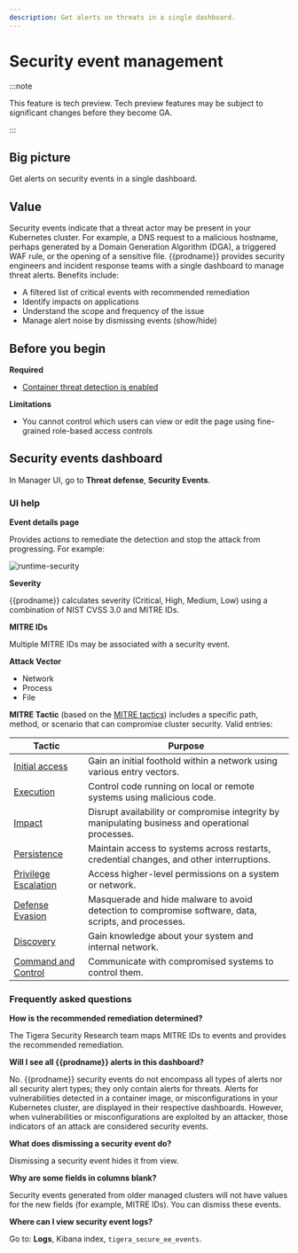 ```yaml
---
description: Get alerts on threats in a single dashboard.
---
```


# Security event management

:::note

This feature is tech preview. Tech preview features may be subject to significant changes before they become GA.

:::

## Big picture

Get alerts on security events in a single dashboard.

## Value

Security events indicate that a threat actor may be present in your Kubernetes cluster. For example, a DNS request to a malicious hostname, perhaps generated by a Domain Generation Algorithm (DGA), a triggered WAF rule, or the opening of a sensitive file. {{prodname}} provides security engineers and incident response teams with a single dashboard to manage threat alerts. Benefits include:

- A filtered list of critical events with recommended remediation
- Identify impacts on applications
- Understand the scope and frequency of the issue
- Manage alert noise by dismissing events (show/hide)

## Before you begin

**Required**

- [Container threat detection is enabled](./container-threat-detection)

**Limitations**

- You cannot control which users can view or edit the page using fine-grained role-based access controls

## Security events dashboard

In Manager UI, go to **Threat defense**, **Security Events**.

### UI help

**Event details page**

Provides actions to remediate the detection and stop the attack from progressing. For example:

![runtime-security](/img/calico-cloud/runtime-security-events.png)

**Severity**

{{prodname}} calculates severity (Critical, High, Medium, Low) using a combination of NIST CVSS 3.0 and MITRE IDs.

**MITRE IDs**

Multiple MITRE IDs may be associated with a security event.

**Attack Vector**
- Network
- Process
- File

**MITRE Tactic** (based on the [MITRE tactics](https://attack.mitre.org/tactics/enterprise/)) includes a specific path, method, or scenario that can compromise cluster security. Valid entries:

| Tactic                                                           | Purpose                                                      |
| ---------------------------------------------------------------- | ------------------------------------------------------------ |
| [Initial access](https://attack.mitre.org/tactics/TA0001/)       | Gain an initial foothold within a network using various entry vectors. |
| [Execution](https://attack.mitre.org/tactics/TA0002/)            | Control code running on local or remote systems using malicious code. |
| [Impact](https://attack.mitre.org/tactics/TA0040/)               | Disrupt availability or compromise integrity by manipulating business and operational processes. |
| [Persistence](https://attack.mitre.org/tactics/TA0003/)          | Maintain access to systems across restarts, credential changes, and other interruptions. |
| [Privilege Escalation](https://attack.mitre.org/tactics/TA0004/) | Access higher-level permissions on a system or network.      |
| [Defense Evasion](https://attack.mitre.org/tactics/TA0005/)      | Masquerade and hide malware to avoid detection to compromise software, data, scripts, and processes. |
| [Discovery](https://attack.mitre.org/tactics/TA0007/)            | Gain knowledge about your system and internal network.       |
| [Command and Control](https://attack.mitre.org/tactics/TA0011/)  | Communicate with compromised systems to control them.        |

### Frequently asked questions

**How is the recommended remediation determined?**

The Tigera Security Research team maps MITRE IDs to events and provides the recommended remediation.

**Will I see all {{prodname}} alerts in this dashboard?**

No. {{prodname}} security events do not encompass all types of alerts nor all security alert types; they only contain alerts for threats. Alerts for vulnerabilities detected in a container image, or misconfigurations in your Kubernetes cluster, are displayed in their respective dashboards. However, when vulnerabilities or misconfigurations are exploited by an attacker, those indicators of an attack are considered security events.

**What does dismissing a security event do?**

Dismissing a security event hides it from view.

**Why are some fields in columns blank?**

Security events generated from older managed clusters will not have values for the new fields (for example, MITRE IDs). You can dismiss these events.

**Where can I view security event logs?**

Go to: **Logs**, Kibana index, `tigera_secure_ee_events`.
